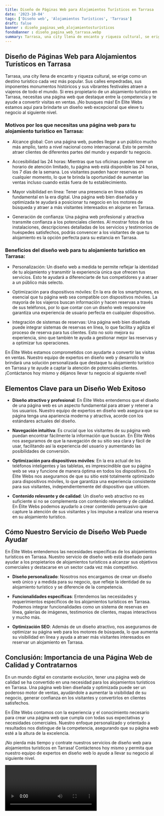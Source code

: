 ```yaml
---
title: Diseño de Páginas Web para Alojamientos Turísticos en Tarrasa
date: '2023-10-04'
tags: ['Diseño web', 'Alojamientos Turísticos', 'Tarrasa']
draft: false
banner : diseño_paginas_web_alojamientosturísticos
fondoBanner : diseño_pagina_web_tarrasa.webp
summary: Tarrasa, una city llena de encanto y riqueza cultural, se erige como un destino turístico cada vez más popular. Sus calles empedradas, sus imponentes monumentos históricos y sus vibrantes festivales atraen a viajeros de todo el mundo. Si eres propietario de un alojamiento turístico en Tarrasa, necesitas una página web que destaque entre la competencia y te ayude a convertir visitas en ventas. ¡No busques más! En Élite Webs estamos aquí para brindarte un diseño web excepcional que eleve tu negocio al siguiente nivel.
---
```


## Diseño de Páginas Web para Alojamientos Turísticos en Tarrasa

Tarrasa, una city llena de encanto y riqueza cultural, se erige como un destino turístico cada vez más popular. Sus calles empedradas, sus imponentes monumentos históricos y sus vibrantes festivales atraen a viajeros de todo el mundo. Si eres propietario de un alojamiento turístico en Tarrasa, necesitas una página web que destaque entre la competencia y te ayude a convertir visitas en ventas. ¡No busques más! En Élite Webs estamos aquí para brindarte un diseño web excepcional que eleve tu negocio al siguiente nivel.

### Motivos por los que necesitas una página web para tu alojamiento turístico en Tarrasa:

- Alcance global: Con una página web, puedes llegar a un público mucho más amplio, tanto a nivel nacional como internacional. Esto te permite atraer clientes de diferentes partes del mundo y expandir tu negocio.

- Accesibilidad las 24 horas: Mientras que tus oficinas pueden tener un horario de atención limitado, tu página web está disponible las 24 horas, los 7 días de la semana. Los visitantes pueden hacer reservas en cualquier momento, lo que te brinda la oportunidad de aumentar las ventas incluso cuando estás fuera de tu establecimiento.

- Mayor visibilidad en línea: Tener una presencia en línea sólida es fundamental en la era digital. Una página web bien diseñada y optimizada te ayudará a posicionar tu negocio en los motores de búsqueda y atraer a más visitantes interesados en alojarse en Tarrasa.

- Generación de confianza: Una página web profesional y atractiva transmite confianza a los potenciales clientes. Al mostrar fotos de tus instalaciones, descripciones detalladas de los servicios y testimonios de huéspedes satisfechos, podrás convencer a los visitantes de que tu alojamiento es la opción perfecta para su estancia en Tarrasa.

### Beneficios del diseño web para tu alojamiento turístico en Tarrasa:

- Personalización: Un diseño web a medida te permite reflejar la identidad de tu alojamiento y transmitir la experiencia única que ofrecen tus servicios. Esto te ayudará a diferenciarte de tus competidores y a atraer a un público más selecto.

- Optimización para dispositivos móviles: En la era de los smartphones, es esencial que tu página web sea compatible con dispositivos móviles. La mayoría de los viajeros buscan información y hacen reservas a través de sus teléfonos, por lo que contar con un diseño web responsive garantiza una experiencia de usuario perfecta en cualquier dispositivo.

- Integración de sistemas de reservas: Una página web bien diseñada puede integrar sistemas de reservas en línea, lo que facilita y agiliza el proceso de reserva para tus clientes. Esto no solo mejora su experiencia, sino que también te ayuda a gestionar mejor las reservas y a optimizar tus operaciones.

En Élite Webs estamos comprometidos con ayudarte a convertir las visitas en ventas. Nuestro equipo de expertos en diseño web y desarrollo te brindará una solución personalizada que destaque tu alojamiento turístico en Tarrasa y te ayude a captar la atención de potenciales clientes. ¡Contáctanos hoy mismo y déjanos llevar tu negocio al siguiente nivel!

<GifSeo />

<Cta />

## Elementos Clave para un Diseño Web Exitoso

- **Diseño atractivo y profesional**: En Élite Webs entendemos que el diseño de una página web es un aspecto fundamental para atraer y retener a los usuarios. Nuestro equipo de expertos en diseño web asegura que su página tenga una apariencia moderna y atractiva, acorde con los estándares actuales del diseño.

- **Navegación intuitiva**: Es crucial que los visitantes de su página web puedan encontrar fácilmente la información que buscan. En Élite Webs nos aseguramos de que la navegación de su sitio sea clara y fácil de usar, facilitando así la experiencia del usuario y aumentando las posibilidades de conversión.

- **Optimización para dispositivos móviles**: En la era actual de los teléfonos inteligentes y las tabletas, es imprescindible que su página web se vea y funcione de manera óptima en todos los dispositivos. En Élite Webs nos aseguramos de que su sitio esté totalmente optimizado para dispositivos móviles, lo que garantiza una experiencia consistente para sus visitantes, independientemente del dispositivo que utilicen.

- **Contenido relevante y de calidad**: Un diseño web atractivo no es suficiente si no se complementa con contenido relevante y de calidad. En Élite Webs podemos ayudarlo a crear contenido persuasivo que capture la atención de sus visitantes y los impulse a realizar una reserva en su alojamiento turístico.

## Cómo Nuestro Servicio de Diseño Web Puede Ayudar

En Élite Webs entendemos las necesidades específicas de los alojamientos turísticos en Tarrasa. Nuestro servicio de diseño web está diseñado para ayudar a los propietarios de alojamientos turísticos a alcanzar sus objetivos comerciales y destacarse en un sector cada vez más competitivo.

- **Diseño personalizado**: Nosotros nos encargamos de crear un diseño web único y a medida para su negocio, que refleje la identidad de su alojamiento turístico y se diferencie de la competencia.

- **Funcionalidades específicas**: Entendemos las necesidades y requerimientos específicos de los alojamientos turísticos en Tarrasa. Podemos integrar funcionalidades como un sistema de reservas en línea, galerías de imágenes, testimonios de clientes, mapas interactivos y mucho más.

- **Optimización SEO**: Además de un diseño atractivo, nos aseguramos de optimizar su página web para los motores de búsqueda, lo que aumenta su visibilidad en línea y ayuda a atraer más visitantes interesados en reservar un alojamiento en Tarrasa.

## Conclusión: Importancia de una Página Web de Calidad y Contratarnos

En un mundo digital en constante evolución, tener una página web de calidad se ha convertido en una necesidad para los alojamientos turísticos en Tarrasa. Una página web bien diseñada y optimizada puede ser un poderoso motor de ventas, ayudándole a aumentar la visibilidad de su negocio, generar confianza en los visitantes y convertirlos en clientes satisfechos.

En Élite Webs contamos con la experiencia y el conocimiento necesario para crear una página web que cumpla con todas sus expectativas y necesidades comerciales. Nuestro enfoque personalizado y orientado a resultados nos distingue de la competencia, asegurando que su página web esté a la altura de la excelencia.

¡No pierda más tiempo y contrate nuestros servicios de diseño web para alojamientos turísticos en Tarrasa! Contáctenos hoy mismo y permita que nuestro equipo de expertos en diseño web lo ayude a llevar su negocio al siguiente nivel.

<Video />

<CtaBot job='Alojamientos Turísticos' city='Tarrasa'/>

<Gmaps query='Tarrasa+españa+maps' />